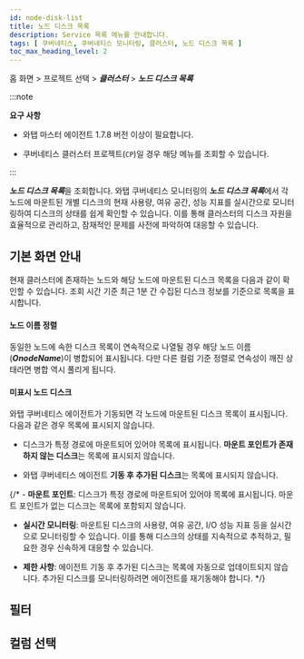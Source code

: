 ```yaml
---
id: node-disk-list
title: 노드 디스크 목록
description: Service 목록 메뉴를 안내합니다.
tags: [ 쿠버네티스, 쿠버네티스 모니터링, 클러스터, 노드 디스크 목록 ]
toc_max_heading_level: 2
---
```


홈 화면 &gt; 프로젝트 선택 &gt; ***클러스터*** &gt; ***노드 디스크 목록***

:::note 

**요구 사항**

* 와탭 마스터 에이전트 1.7.8 버전 이상이 필요합니다. 

* 쿠버네티스 클러스터 프로젝트(<code class='my'>CP</code>)일 경우 해당 메뉴를 조회할 수 있습니다.

:::

***노드 디스크 목록***을 조회합니다. 와탭 쿠버네티스 모니터링의 ***노드 디스크 목록***에서 각 노드에 마운트된 개별 디스크의 현재 사용량, 여유 공간, 성능 지표를 실시간으로 모니터링하여 디스크의 상태를 쉽게 확인할 수 있습니다. 이를 통해 클러스터의 디스크 자원을 효율적으로 관리하고, 잠재적인 문제를 사전에 파악하여 대응할 수 있습니다.

## 기본 화면 안내 

현재 클러스터에 존재하는 노드와 해당 노드에 마운트된 디스크 목록을 다음과 같이 확인할 수 있습니다. 조회 시간 기준 최근 1분 간 수집된 디스크 정보를 기준으로 목록을 표시합니다.

<ImgLang img='k8s-node-disk-list.png' desc='노드 디스크 목록' />

#### 노드 이름 정렬

동일한 노드에 속한 디스크 목록이 연속적으로 나열될 경우 해당 노드 이름(***OnodeName***)이 병합되어 표시됩니다. 다만 다른 컬럼 기준 정렬로 연속성이 깨진 상태라면 병합 역시 풀리게 됩니다. 

#### 미표시 노드 디스크

와탭 쿠버네티스 에이전트가 기동되면 각 노드에 마운트된 디스크 목록이 표시됩니다. 다음과 같은 경우 목록에 표시되지 않습니다. 

* 디스크가 특정 경로에 마운트되어 있어야 목록에 표시됩니다. **마운트 포인트가 존재하지 않는 디스크**는 목록에 표시되지 않습니다.

* 와탭 쿠버네티스 에이전트 **기동 후 추가된 디스크**는 목록에 표시되지 않습니다. 


{/* - **마운트 포인트**: 디스크가 특정 경로에 마운트되어 있어야 목록에 표시됩니다. 마운트 포인트가 없는 디스크는 목록에 포함되지 않습니다.

- **실시간 모니터링**: 마운트된 디스크의 사용량, 여유 공간, I/O 성능 지표 등을 실시간으로 모니터링할 수 있습니다. 이를 통해 디스크의 상태를 지속적으로 추적하고, 필요한 경우 신속하게 대응할 수 있습니다.

- **제한 사항**: 에이전트 기동 후 추가된 디스크는 목록에 자동으로 업데이트되지 않습니다. 추가된 디스크를 모니터링하려면 에이전트를 재기동해야 합니다. */}

## 필터


<K8slistfilter />
  
## 컬럼 선택 


<K8slistcl />
